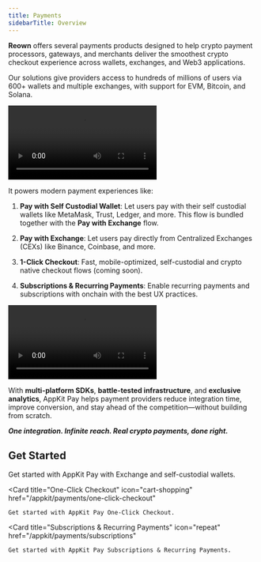 ```yaml
---
title: Payments
sidebarTitle: Overview
---
```

**Reown** offers several payments products designed to help crypto payment processors, gateways, and merchants deliver the smoothest crypto checkout experience across wallets, exchanges, and Web3 applications.

Our solutions give providers access to hundreds of millions of users via 600+ wallets and multiple exchanges, with support for EVM, Bitcoin, and Solana.

<Frame caption="AppKit Payments Demo">
<video
  controls
  autoPlay
  loop
  src="/images/appkit-pay-with-exchange.mp4"
></video>
</Frame>

It powers modern payment experiences like:

1. **Pay with Self Custodial Wallet**: Let users pay with their self custodial wallets like MetaMask, Trust, Ledger, and more. This flow is bundled together with the **Pay with Exchange** flow.

2. **Pay with Exchange**: Let users pay directly from Centralized Exchanges (CEXs) like Binance, Coinbase, and more.

3. **1-Click Checkout**: Fast, mobile-optimized, self-custodial and crypto native checkout flows (coming soon).

3. **Subscriptions & Recurring Payments**: Enable recurring payments and subscriptions with onchain with the best UX practices.

<Frame caption="AppKit Payments with Self Custodial Wallet Demo">
<video
  controls
  autoPlay
  loop
  src="/images/appkit-self-checkout.mp4"
></video>
</Frame>

With **multi-platform SDKs**, **battle-tested infrastructure**, and **exclusive analytics**, AppKit Pay helps payment providers reduce integration time, improve conversion, and stay ahead of the competition—without building from scratch.

***One integration. Infinite reach. Real crypto payments, done right.***

## Get Started

<CardGroup cols={3}>
  <Card title="Pay with Exchange" icon="money-check-dollar" href="/appkit/payments/pay-with-exchange">
    Get started with AppKit Pay with Exchange and self-custodial wallets.
  </Card>

  <Card
    title="One-Click Checkout"
    icon="cart-shopping"
    href="/appkit/payments/one-click-checkout"
  >
    Get started with AppKit Pay One-Click Checkout.
  </Card>

  <Card
    title="Subscriptions & Recurring Payments"
    icon="repeat"
    href="/appkit/payments/subscriptions"
  >
    Get started with AppKit Pay Subscriptions & Recurring Payments.
  </Card>
</CardGroup>
